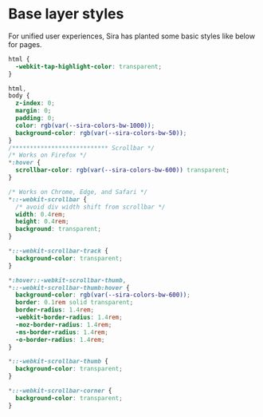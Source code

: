 # Base layer styles

For unified user experiences, Sira has planted some basic styles like below for pages.

```css
html {
  -webkit-tap-highlight-color: transparent;
}

html,
body {
  z-index: 0;
  margin: 0;
  padding: 0;
  color: rgb(var(--sira-colors-bw-1000));
  background-color: rgb(var(--sira-colors-bw-50));
}
/*************************** Scrollbar */
/* Works on Firefox */
*:hover {
  scrollbar-color: rgb(var(--sira-colors-bw-600)) transparent;
}

/* Works on Chrome, Edge, and Safari */
*::-webkit-scrollbar {
  /* avoid div width shift from scrollbar */
  width: 0.4rem;
  height: 0.4rem;
  background: transparent;
}

*::-webkit-scrollbar-track {
  background-color: transparent;
}

*:hover::-webkit-scrollbar-thumb,
*::-webkit-scrollbar-thumb:hover {
  background-color: rgb(var(--sira-colors-bw-600));
  border: 0.1rem solid transparent;
  border-radius: 1.4rem;
  -webkit-border-radius: 1.4rem;
  -moz-border-radius: 1.4rem;
  -ms-border-radius: 1.4rem;
  -o-border-radius: 1.4rem;
}

*::-webkit-scrollbar-thumb {
  background-color: transparent;
}

*::-webkit-scrollbar-corner {
  background-color: transparent;
}
```
